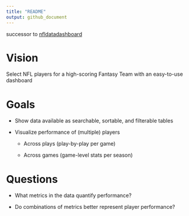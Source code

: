 ```yaml
---
title: "README"
output: github_document
---
```


successor to [nfldatadashboard](https://github.com/ngiangre/nfldatadashboard)

# Vision

Select NFL players for a high-scoring Fantasy Team with an easy-to-use dashboard

# Goals

-   Show data available as searchable, sortable, and filterable tables

-   Visualize performance of (multiple) players

    -   Across plays (play-by-play per game)

    -   Across games (game-level stats per season)

# Questions

-   What metrics in the data quantify performance? 

-   Do combinations of metrics better represent player performance?
